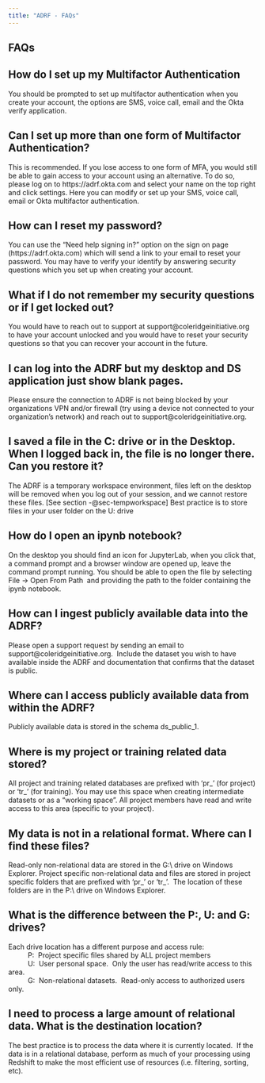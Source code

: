 ```yaml
---
title: "ADRF - FAQs"
---
```


## FAQs

::: {.callout collapse="true"}
## **How do I set up my Multifactor Authentication**

You should be prompted to set up multifactor authentication when you create your account, the options are SMS, voice call, email and the Okta verify application.
:::

::: {.callout collapse="true"}
## **Can I set up more than one form of Multifactor Authentication?**

This is recommended. If you lose access to one form of MFA, you would still be able to gain access to your account using an alternative. To do so, please log on to https://adrf.okta.com and select your name on the top right and click settings. Here you can modify or set up your SMS, voice call, email or Okta multifactor authentication.
:::

::: {.callout collapse="true"}
## **How can I reset my password?**

You can use the "Need help signing in?" option on the sign on page (https://adrf.okta.com) which will send a link to your email to reset your password. You may have to verify your identify by answering security questions which you set up when creating your account.
:::

::: {.callout collapse="true"}
## **What if I do not remember my security questions or if I get locked out?**

You would have to reach out to support at support\@coleridgeinitiative.org to have your account unlocked and you would have to reset your security questions so that you can recover your account in the future.
:::

::: {.callout collapse="true"}
## **I can log into the ADRF but my desktop and DS application just show blank pages.**

Please ensure the connection to ADRF is not being blocked by your organizations VPN and/or firewall (try using a device not connected to your organization's network) and reach out to support\@coleridgeinitiative.org.
:::

::: {.callout collapse="true"}
## **I saved a file in the C: drive or in the Desktop. When I logged back in, the file is no longer there. Can you restore it?**

The ADRF is a temporary workspace environment, files left on the desktop will be removed when you log out of your session, and we cannot restore these files. [See section -@sec-tempworkspace] Best practice is to store files in your user folder on the U: drive
:::


::: {.callout collapse="true"}
## **How do I open an ipynb notebook?**

On the desktop you should find an icon for JupyterLab, when you click that, a command prompt and a browser window are opened up, leave the command prompt running. You should be able to open the file by selecting File -\> Open From Path  and providing the path to the folder containing the ipynb notebook.
:::

::: {.callout collapse="true"}
## **How can I ingest publicly available data into the ADRF?**

Please open a support request by sending an email to support\@coleridgeinitiative.org.  Include the dataset you wish to have available inside the ADRF and documentation that confirms that the dataset is public.
:::

::: {.callout collapse="true"}
## **Where can I access publicly available data from within the ADRF?**

Publicly available data is stored in the schema ds_public_1.
:::

::: {.callout collapse="true"}
## **Where is my project or training related data stored?**

All project and training related databases are prefixed with 'pr\_' (for project) or 'tr\_' (for training). You may use this space when creating intermediate datasets or as a "working space". All project members have read and write access to this area (specific to your project).
:::

::: {.callout collapse="true"}
## **My data is not in a relational format. Where can I find these files?**

Read-only non-relational data are stored in the G:\\ drive on Windows Explorer. Project specific non-relational data and files are stored in project specific folders that are prefixed with 'pr\_' or 'tr\_'.  The location of these folders are in the P:\\ drive on Windows Explorer.
:::

::: {.callout collapse="true"}
## **What is the difference between the P:, U: and G: drives?**

Each drive location has a different purpose and access rule:\
          P:  Project specific files shared by ALL project members\
          U:  User personal space.  Only the user has read/write access to this area.\
          G:  Non-relational datasets.  Read-only access to authorized users only.
:::

::: {.callout collapse="true"}
## **I need to process a large amount of relational data. What is the destination location?**

The best practice is to process the data where it is currently located.  If the data is in a relational database, perform as much of your processing using Redshift to make the most efficient use of resources (i.e. filtering, sorting, etc). 
:::
